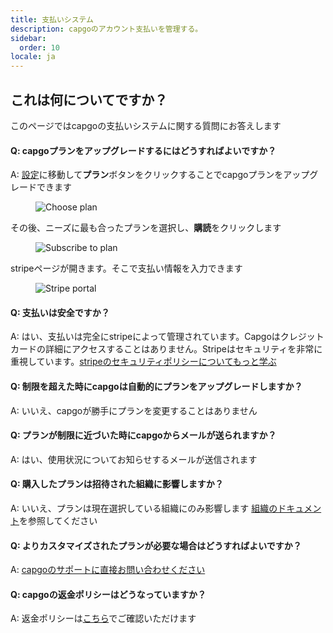 ```yaml
---
title: 支払いシステム
description: capgoのアカウント支払いを管理する。
sidebar:
  order: 10
locale: ja
---
```


## これは何についてですか？

このページではcapgoの支払いシステムに関する質問にお答えします

#### Q: capgoプランをアップグレードするにはどうすればよいですか？
A: [設定](/docs/webapp/settings/#how-to-get-to-the-settings-page)に移動して**プラン**ボタンをクリックすることでcapgoプランをアップグレードできます

<figure><img src="/plans-buttonwebp" alt="Choose plan" /><figcaption></figcaption></figure>

その後、ニーズに最も合ったプランを選択し、**購読**をクリックします

<figure><img src="/plans-subscribewebp" alt="Subscribe to plan" /><figcaption></figcaption></figure>

stripeページが開きます。そこで支払い情報を入力できます

<figure><img src="/plans-stripewebp" alt="Stripe portal" /><figcaption></figcaption></figure>

#### Q: 支払いは安全ですか？
A: はい、支払いは完全にstripeによって管理されています。Capgoはクレジットカードの詳細にアクセスすることはありません。Stripeはセキュリティを非常に重視しています。[stripeのセキュリティポリシーについてもっと学ぶ](https://stripecom/docs/security/)

#### Q: 制限を超えた時にcapgoは自動的にプランをアップグレードしますか？
A: いいえ、capgoが勝手にプランを変更することはありません

#### Q: プランが制限に近づいた時にcapgoからメールが送られますか？
A: はい、使用状況についてお知らせするメールが送信されます

#### Q: 購入したプランは招待された組織に影響しますか？
A: いいえ、プランは現在選択している組織にのみ影響します
[組織のドキュメント](/docs/webapp/organization-system/#q-how-is-billing-done-within-orgs)を参照してください

#### Q: よりカスタマイズされたプランが必要な場合はどうすればよいですか？
A: [capgoのサポートに直接お問い合わせください](/docs/getting-help#support-by-chat)

#### Q: capgoの返金ポリシーはどうなっていますか？
A: 返金ポリシーは[こちら](https://capgoapp/return/)でご確認いただけます